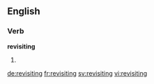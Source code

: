 ==English==

===Verb===
'''revisiting'''

# {{present participle of|revisit}}

[[de:revisiting]]
[[fr:revisiting]]
[[sv:revisiting]]
[[vi:revisiting]]